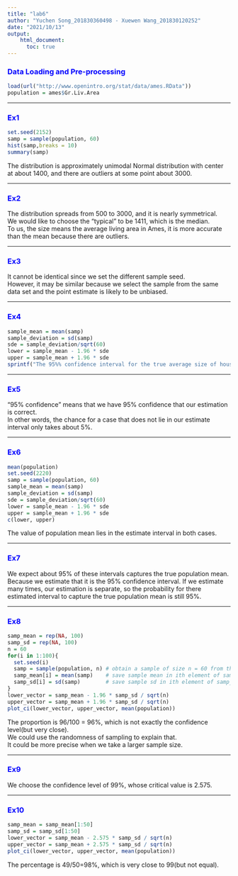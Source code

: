 ---
title: "lab6"
author: "Yuchen Song_201830360498 - Xuewen Wang_201830120252"
date: "2021/10/13"
output: 
    html_document:
      toc: true
---

### <font color=blue>Data Loading and Pre-processing</font>
```{r}
load(url("http://www.openintro.org/stat/data/ames.RData"))
population = ames$Gr.Liv.Area
```

***
### <font color=blue>Ex1</font>
```{r}
set.seed(2152)
samp = sample(population, 60)
hist(samp,breaks = 10)
summary(samp)
```
  
The distribution is approximately unimodal Normal distribution with center at about 1400, and there are outliers at some point about 3000.  

***
### <font color=blue>Ex2</font>
The distribution spreads from 500 to 3000, and it is nearly symmetrical.  
We would like to choose the "typical" to be 1411, which is the median.  
To us, the size means the average living area in Ames, it is more accurate than the mean because there are outliers.  

***
### <font color=blue>Ex3</font>
It cannot be identical since we set the different sample seed.  
However, it may be similar because we select the sample from the same data set and the point estimate is likely to be unbiased.

***
### <font color=blue>Ex4</font>
```{r}
sample_mean = mean(samp)
sample_deviation = sd(samp)
sde = sample_deviation/sqrt(60)
lower = sample_mean - 1.96 * sde
upper = sample_mean + 1.96 * sde
sprintf("The 95%% confidence interval for the true average size of houses in Ames is [%f,%f]",lower,upper)
```

***
### <font color=blue>Ex5</font>
“95% confidence” means that we have 95% confidence that our estimation is correct.  
In other words, the chance for a case that does not lie in our estimate interval only takes about 5%.  

***
### <font color=blue>Ex6</font>
```{r}
mean(population)
set.seed(2220)
samp = sample(population, 60)
sample_mean = mean(samp)
sample_deviation = sd(samp)
sde = sample_deviation/sqrt(60)
lower = sample_mean - 1.96 * sde
upper = sample_mean + 1.96 * sde
c(lower, upper)
```
  
The value of population mean lies in the estimate interval in both cases.  

***
### <font color=blue>Ex7</font>
We expect about 95% of these intervals captures the true population mean.  
Because we estimate that it is the 95% confidence interval. If we estimate many times, our estimation is separate, so the probability for there estimated interval to capture the true population mean is still 95%.  

***
### <font color=blue>Ex8</font>
```{r}
samp_mean = rep(NA, 100)
samp_sd = rep(NA, 100)
n = 60
for(i in 1:100){
  set.seed(i)
  samp = sample(population, n) # obtain a sample of size n = 60 from the population
  samp_mean[i] = mean(samp)    # save sample mean in ith element of samp_mean
  samp_sd[i] = sd(samp)        # save sample sd in ith element of samp_sd
}
lower_vector = samp_mean - 1.96 * samp_sd / sqrt(n) 
upper_vector = samp_mean + 1.96 * samp_sd / sqrt(n)
plot_ci(lower_vector, upper_vector, mean(population))
```
  
The proportion is 96/100 = 96%, which is not exactly the confidence level(but very close).  
We could use the randomness of sampling to explain that.  
It could be more precise when we take a larger sample size.

***
### <font color=blue>Ex9</font>
We choose the confidence level of 99%, whose critical value is 2.575.

***
### <font color=blue>Ex10</font>
```{r}
samp_mean = samp_mean[1:50]
samp_sd = samp_sd[1:50]
lower_vector = samp_mean - 2.575 * samp_sd / sqrt(n) 
upper_vector = samp_mean + 2.575 * samp_sd / sqrt(n)
plot_ci(lower_vector, upper_vector, mean(population))
```

The percentage is 49/50=98%, which is very close to 99(but not equal).